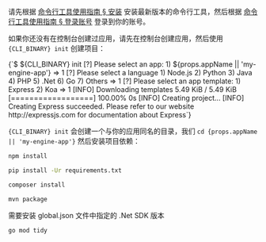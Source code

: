 
<Conditional if={!props.noCliSetup}>

请先根据 [命令行工具使用指南 § 安装](/sdk/engine/cli#安装) 安装最新版本的命令行工具，然后根据 [命令行工具使用指南 § 登录账号](/sdk/engine/cli#登录账号) 登录到你的账号。

</Conditional>

<p>如果你还没有在控制台创建过应用，请先在控制台创建应用，然后使用 <code>{CLI_BINARY} init</code> 创建项目：</p>

<CodeBlock>
{`$ ${CLI_BINARY} init
[?] Please select an app:
 1) ${props.appName || 'my-engine-app'}
 => 1
[?] Please select a language
 1) Node.js
 2) Python
 3) Java
 4) PHP
 5) .Net
 6) Go
 7) Others
 => 1
[?] Please select an app template:
 1) Express
 2) Koa
 => 1
[INFO] Downloading templates 5.49 KiB / 5.49 KiB [==================] 100.00% 0s
[INFO] Creating project...
[INFO] Creating Express succeeded. Please refer to our website http://expressjs.com for documentation about Express`}
</CodeBlock>

<p><code>{CLI_BINARY} init</code> 会创建一个与你的应用同名的目录，我们 <code>cd {props.appName || 'my-engine-app'}</code> 然后安装项目依赖：</p>

<EngineRuntimes only={props.only}>
<TabItem value='nodejs'>

```sh
npm install
```

</TabItem>
<TabItem value='python'>

```sh
pip install -Ur requirements.txt
```

</TabItem>
<TabItem value='php'>

```sh
composer install
```

</TabItem>
<TabItem value='java'>

```sh
mvn package
```

</TabItem>
<TabItem value='dotnet'>
需要安装 global.json 文件中指定的 .Net SDK 版本
</TabItem>
<TabItem value='go'>

```sh
go mod tidy
```

</TabItem>
</EngineRuntimes>
